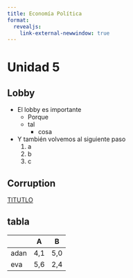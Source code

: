 ```yaml
---
title: Economía Política
format:
  revealjs:
    link-external-newwindow: true
---
```


# Unidad 5

## Lobby

- El lobby es importante
  - Porque
  - tal 
    - cosa
- Y también volvemos al siguiente paso
  1. a
  2. b
  3. c
  
## Corruption

[TITUTLO](background.png)

## tabla

|      | A   | B   |
|------|-----|-----|
| adan | 4,1 | 5,0 |
| eva  | 5,6 | 2,4 |
